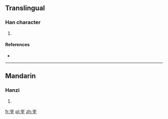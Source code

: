 ==Translingual==

===Han character===
{{Han char|rn=46|rad=山|as=06|sn=9|four=|canj=山人一土 (UOMG)}}

# {{defn|Han|sort=山06}}

====References====
* {{Han ref|kx=0310.260|dkj=08037|hdz=10770.200|uh=5CD1|ud=23761}}

----

==Mandarin==

===Hanzi===
{{cmn-hanzi|pin=[[quán]] ([[quan2]])|wg=ch'üan<sup>2</sup>}}

# {{defn|lang=cmn|sort=山06}}

[[fr:峑]]
[[pl:峑]]
[[zh:峑]]